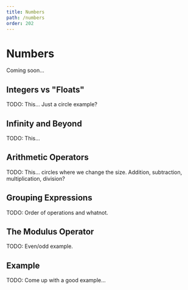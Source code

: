```yaml
---
title: Numbers
path: /numbers
order: 202
---
```


# Numbers

Coming soon...

## Integers vs "Floats"

TODO: This... Just a circle example?

## Infinity and Beyond

TODO: This...

## Arithmetic Operators

TODO: This... circles where we change the size. Addition, subtraction, multiplication, division?

## Grouping Expressions

TODO: Order of operations and whatnot.

## The Modulus Operator

TODO: Even/odd example.

## Example

TODO: Come up with a good example...
